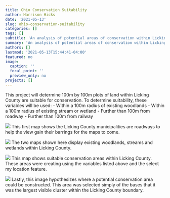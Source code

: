 ```yaml
---
title: Ohio Conservation Suitability
author: Harrison Hicks
date: '2021-05-13'
slug: ohio-conservation-suitability
categories: []
tags: []
subtitle: 'An analysis of potential areas of conservation within Licking County, Ohio.'
summary: 'An analysis of potential areas of conservation within Licking County, Ohio.'
authors: []
lastmod: '2021-05-13T15:44:41-04:00'
featured: no
image:
  caption: ''
  focal_point: ''
  preview_only: no
projects: []
---
```

This project will determine 100m by 100m plots of land within Licking County are suitable for conservation. To determine suitability, these variables will be used:
- Within a 100m radius of existing woodlands
- Within a 100m radius of existing stream or wetland
- Further than 100m from roadway
- Further than 100m from railway

![](Licking County copy.jpg)
This first map shows the Licking County municipalities are roadways to help the view gain their barrings for the maps to come.

![](Woods and Water copy.jpg)
The two maps shown here display existing woodlands, streams and wetlands within Licking County.

![](Suitable Areas copy.jpg)
This map shows suitable conservation areas within Licking County. These areas were creating using the variables listed above and the select my location feature.

![](suitable focus copy.jpg)
Lastly, this image hypothesizes where a potential conservation area could be constructed. This area was selected simply of the bases that it was the largest visible cluster within the Licking County boundary.